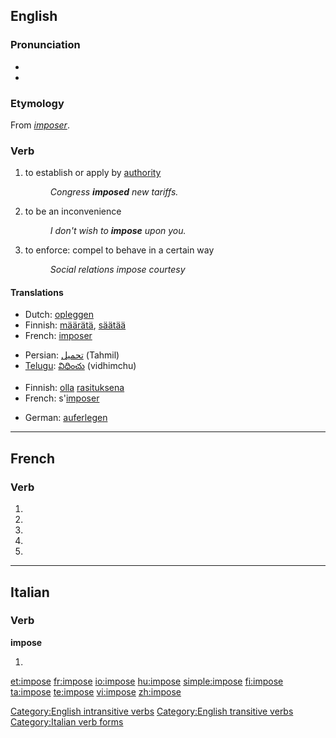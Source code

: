 {{also|imposé}}
==English==

===Pronunciation===
* {{audio|en-us-impose.ogg|Audio (US)}}
* {{rhymes|əʊz}}

===Etymology===
From {{etyl|frm}} ''[[imposer]]''.

===Verb===
{{en-verb|impos|es}}

# {{transitive}} to establish or apply by [[authority]]
#: ''Congress '''imposed''' new tariffs.''
# {{intransitive}} to be an inconvenience
#: ''I don't wish to '''impose''' upon you.''
# to enforce: compel to behave in a certain way
#: ''Social relations impose courtesy''

====Translations====
{{trans-top|to establish or apply by authority}}
* Dutch: [[opleggen]]
* Finnish: [[määrätä]], [[säätää]]
* French: [[imposer]]
{{trans-mid}}
* Persian: [[تحمیل]] (Tahmil)
* [[Telugu]]: [[విధించు]] (vidhimchu)
{{trans-bottom}}

{{trans-top|to be an inconvenience}}
* Finnish: [[olla]] [[rasituksena]]
* French: s'[[imposer]]
{{trans-mid}}
* German: [[auferlegen]]
{{trans-bottom}}

[[Category:English intransitive verbs]]
[[Category:English transitive verbs]]

----

==French==

===Verb===
{{fr-verb-form}}

# {{form of|[[first-person|First-person]] [[singular]] [[present indicative]]|imposer|lang=French}}
# {{form of|[[third-person|Third-person]] [[singular]] [[present indicative]]| imposer|lang=French}}
# {{form of|First-person singular [[present subjunctive]]|imposer|lang=French}}
# {{form of|[[third-person|Third-person]] singular [[present subjunctive]]| imposer|lang=French}}
# {{form of|Second-person singular [[imperative]]|imposer |lang=French}}

----

==Italian==

===Verb===
'''impose'''

# {{form of|[[third-person|Third-person]] [[singular]] [[past historic]]|[[imporre#Italian|imporre]]|lang=Italian}}

[[Category:Italian verb forms]]

[[et:impose]]
[[fr:impose]]
[[io:impose]]
[[hu:impose]]
[[simple:impose]]
[[fi:impose]]
[[ta:impose]]
[[te:impose]]
[[vi:impose]]
[[zh:impose]]
